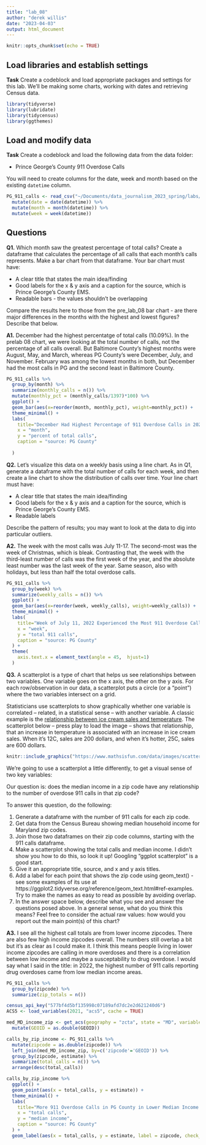 ```yaml
---
title: "lab_08"
author: "derek willis"
date: "2023-04-03"
output: html_document
---
```


```r
knitr::opts_chunk$set(echo = TRUE)
```

## Load libraries and establish settings

**Task** Create a codeblock and load appropriate packages and settings for this lab. We'll be making some charts, working with dates and retrieving Census data.
```r
library(tidyverse)
library(lubridate)
library(tidycensus)
library(ggthemes)
```


## Load and modify data

**Task** Create a codeblock and load the following data from the data folder:

* Prince George's County 911 Overdose Calls

You will need to create columns for the date, week and month based on the existing `datetime` column.

```r
PG_911_calls <- read_csv("~/Documents/data_journalism_2023_spring/labs/lab_08/data/prince_georges_2022_overdoses.csv") %>% 
  mutate(date = date(datetime)) %>% 
  mutate(month = month(datetime)) %>% 
  mutate(week = week(datetime))
```


## Questions 

**Q1.** Which month saw the greatest percentage of total calls? Create a dataframe that calculates the percentage of all calls that each month's calls represents. Make a bar chart from that dataframe. Your bar chart must have:

* A clear title that states the main idea/finding
* Good labels for the x & y axis and a caption for the source, which is Prince George's County EMS.
* Readable bars - the values shouldn't be overlapping

Compare the results here to those from the pre_lab_08 bar chart - are there major differences in the months with the highest and lowest figures? Describe that below.

**A1.** 
December had the highest percentatge of total calls (10.09%). In the prelab 08 chart, we were looking at the total number of calls, not the percentage of all calls overall. But Baltimore County's highest months were August, May, and March, whereas PG County's were December, July, and November. February was among the lowest months in both, but December had the most calls in PG and the second least in Baltimore County.
```r
PG_911_calls %>% 
  group_by(month) %>% 
  summarize(monthly_calls = n()) %>% 
  mutate(monthly_pct = (monthly_calls/1397)*100) %>% 
  ggplot() +
  geom_bar(aes(x=reorder(month, monthly_pct), weight=monthly_pct)) +
  theme_minimal() +
  labs(
    title="December Had Highest Percentage of 911 Overdose Calls in 2022",
    x = "month",
    y = "percent of total calls",
    caption = "source: PG County"
    
  )
```

**Q2.** Let's visualize this data on a weekly basis using a line chart. As in Q1, generate a dataframe with the total number of calls for each week, and then create a line chart to show the distribution of calls over time. Your line chart must have:

* A clear title that states the main idea/finding
* Good labels for the x & y axis and a caption for the source, which is Prince George's County EMS.
* Readable labels

Describe the pattern of results; you may want to look at the data to dig into particular outliers.

**A2.** 
The week with the most calls was July 11-17. The second-most was the week of Christmas, which is bleak. Contrasting that, the week with the third-least number of calls was the first week of the year, and the absolute least number was the last week of the year. Same season, also with holidays, but less than half the total overdose calls. 

```r
PG_911_calls %>% 
  group_by(week) %>% 
  summarize(weekly_calls = n()) %>% 
  ggplot() +
  geom_bar(aes(x=reorder(week, weekly_calls), weight=weekly_calls)) +
  theme_minimal() +
  labs(
    title="Week of July 11, 2022 Experienced the Most 911 Overdose Calls in PG County",
    x = "week",
    y = "total 911 calls",
    caption = "source: PG County"
  ) +
  theme(
    axis.text.x = element_text(angle = 45,  hjust=1)
  )
```

**Q3.**  A scatterplot is a type of chart that helps us see relationships between two variables. One variable goes on the x axis, the other on the y axis.  For each row/observation in our data, a scatterplot puts a circle (or a "point") where the two variables intersect on a grid. 

Statisticians use scatterplots to show graphically whether one variable is correlated -- related, in a statistical sense -- with another variable.  A classic example is the [relationship between ice cream sales and temperature](https://www.mathsisfun.com/data/scatter-xy-plots.html). The scatterplot below -- press play to load the image -- shows that relationship, that an increase in temperature is associated with an increase in ice cream sales. When it's 12C, sales are 200 dollars, and when it's hotter, 25C, sales are 600 dollars.

```r
knitr::include_graphics("https://www.mathsisfun.com/data/images/scatter-ice-cream1.svg")
```

We're going to use a scatterplot a little differently, to get a visual sense of two key variables: 

Our question is: does the median income in a zip code have any relationship to the number of overdose 911 calls in that zip code?

To answer this question, do the following:

1. Generate a dataframe with the number of 911 calls for each zip code.
2. Get data from the Census Bureau showing median household income for Maryland zip codes.
3. Join those two dataframes on their zip code columns, starting with the 911 calls dataframe.
4. Make a scatterplot showing the total calls and median income. I didn't show you how to do this, so look it up! Googling "ggplot scatterplot" is a good start.
5. Give it an appropriate title, source, and x and y axis titles.
6. Add a label for each point that shows the zip code using geom_text() - see some examples of its use at https://ggplot2.tidyverse.org/reference/geom_text.html#ref-examples. Try to make the names as easy to read as possible by avoiding overlap.
7. In the answer space below, describe what you see and answer the questions posed above. In a general sense, what do you think this means? Feel free to consider the actual raw values: how would you report out the main point(s) of this chart?

**A3.** I see all the highest call totals are from lower income zipcodes. There are also few high income zipcodes overall. The numbers still overlap a bit but it's as clear as I could make it. I think this means people living in lower income zipcodes are calling in more overdoses and there is a correlation between low income and maybe a susceptability to drug overdose. I would say what I said in the title: in 2022, the highest number of 911 calls reporting drug overdoses came from low median income areas. 

```r
PG_911_calls %>% 
  group_by(zipcode) %>% 
  summarize(zip_totals = n())

census_api_key("577bf4d5bf135998c07189afd7dc2e2d621240d6")
ACS5 <- load_variables(2021, "acs5", cache = TRUE) 

med_MD_income_zip <- get_acs(geography = "zcta", state = "MD", variables = "B01001A_017", year = 2019) %>% 
  mutate(GEOID = as.double(GEOID)) 

calls_by_zip_income <- PG_911_calls %>% 
  mutate(zipcode = as.double(zipcode)) %>% 
  left_join(med_MD_income_zip, by=c('zipcode'='GEOID')) %>% 
  group_by(zipcode, estimate) %>% 
  summarize(total_calls = n()) %>% 
  arrange(desc(total_calls))

calls_by_zip_income %>% 
  ggplot() +
  geom_point(aes(x = total_calls, y = estimate)) +
  theme_minimal() +
  labs(
    title="More 911 Overdose Calls in PG County in Lower Median Income Zipcodes",
    x = "total calls",
    y = "median income",
    caption = "source: PG County"
  ) + 
  geom_label(aes(x = total_calls, y = estimate, label = zipcode, check_overlap = TRUE))
```
